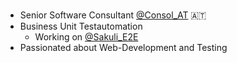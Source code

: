 

<SplitImage isAvatar={true} imgSrc="https://pbs.twimg.com/profile_images/659731054350200832/3C3dpnKI_400x400.jpg">
    <LinkToSocialMedia link="https://github.com/tnobody/" name="tnobody" icon={FaGithub} />&nbsp;
    <LinkToSocialMedia link="https://twitter.com/derKeiner" name="@derKeiner" icon={FaTwitter} />
</SplitImage>

- Senior Software Consultant [@Consol_AT](https://twitter.com/consol_at) 🇦🇹
- Business Unit Testautomation
  - Working on [@Sakuli_E2E](https://twitter.com/sakuli_e2e)
- Passionated about Web-Development and Testing
